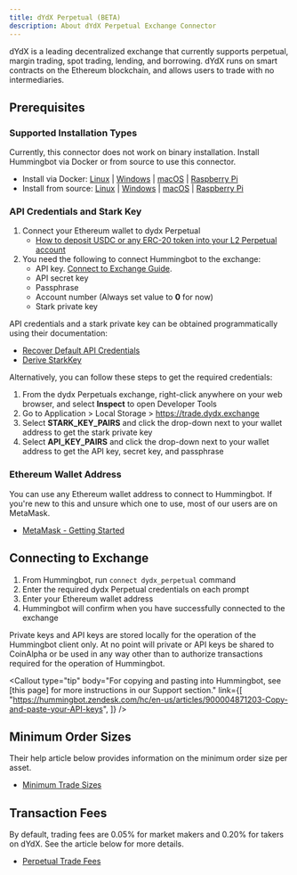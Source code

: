 ```yaml
---
title: dYdX Perpetual (BETA)
description: About dYdX Perpetual Exchange Connector
---
```



dYdX is a leading decentralized exchange that currently supports perpetual, margin trading, spot trading, lending, and borrowing. dYdX runs on smart contracts on the Ethereum blockchain, and allows users to trade with no intermediaries.

## Prerequisites

### Supported Installation Types

Currently, this connector does not work on binary installation. Install Hummingbot via Docker or from source to use this connector.

- Install via Docker: [Linux](/installation/linux/#install-via-docker) | [Windows](/installation/windows/#install-via-docker) | [macOS](/installation/mac/#install-via-docker) | [Raspberry Pi](/installation/raspberry/)
- Install from source: [Linux](/installation/linux/#install-from-source) | [Windows](/installation/windows/#install-from-source) | [macOS](/installation/mac/#install-from-source) | [Raspberry Pi](/installation/raspberry/#install-from-source)

### API Credentials and Stark Key

1. Connect your Ethereum wallet to dydx Perpetual
   - [How to deposit USDC or any ERC-20 token into your L2 Perpetual account](https://help.dydx.exchange/en/articles/5108497-how-to-deposit-usdc-or-any-erc-20-token-into-your-l2-perpetual-account?utm_content=article_5108497)
2. You need the following to connect Hummingbot to the exchange:
   - API key. [Connect to Exchange Guide](/operation/connect-exchange).
   - API secret key
   - Passphrase
   - Account number (Always set value to **0** for now)
   - Stark private key

API credentials and a stark private key can be obtained programmatically using their documentation:

- [Recover Default API Credentials](https://docs.dydx.exchange/?python#recover-default-api-credentials)
- [Derive StarkKey](https://docs.dydx.exchange/?python#derive-starkkey)

Alternatively, you can follow these steps to get the required credentials:

1. From the dydx Perpetuals exchange, right-click anywhere on your web browser, and select **Inspect** to open Developer Tools
2. Go to Application > Local Storage > https://trade.dydx.exchange
3. Select **STARK_KEY_PAIRS** and click the drop-down next to your wallet address to get the stark private key
4. Select **API_KEY_PAIRS** and click the drop-down next to your wallet address to get the API key, secret key, and passphrase

### Ethereum Wallet Address

You can use any Ethereum wallet address to connect to Hummingbot. If you're new to this and unsure which one to use, most of our users are on MetaMask.

- [MetaMask - Getting Started](https://metamask.io/faqs.html)

## Connecting to Exchange

1. From Hummingbot, run `connect dydx_perpetual` command
2. Enter the required dydx Perpetual credentials on each prompt
3. Enter your Ethereum wallet address
4. Hummingbot will confirm when you have successfully connected to the exchange

Private keys and API keys are stored locally for the operation of the Hummingbot client only. At no point will private or API keys be shared to CoinAlpha or be used in any way other than to authorize transactions required for the operation of Hummingbot.

<Callout
  type="tip"
  body="For copying and pasting into Hummingbot, see [this page] for more instructions in our Support section."
  link={[
    "https://hummingbot.zendesk.com/hc/en-us/articles/900004871203-Copy-and-paste-your-API-keys",
  ]}
/>

## Minimum Order Sizes

Their help article below provides information on the minimum order size per asset.

- [Minimum Trade Sizes](https://help.dydx.exchange/en/articles/4798055-what-is-the-minimum-order-size-on-perpetuals)

## Transaction Fees

By default, trading fees are 0.05% for market makers and 0.20% for takers on dYdX. See the article below for more details.

- [Perpetual Trade Fees](https://help.dydx.exchange/en/articles/4798040-perpetual-trade-fees)
